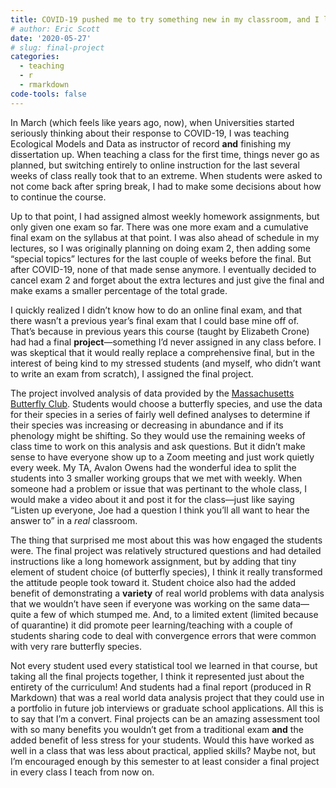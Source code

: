 ```yaml
---
title: COVID-19 pushed me to try something new in my classroom, and I loved it!
# author: Eric Scott
date: '2020-05-27'
# slug: final-project
categories:
  - teaching
  - r
  - rmarkdown
code-tools: false
---
```


In March (which feels like years ago, now), when Universities started seriously thinking about their response to COVID-19, I was teaching Ecological Models and Data as instructor of record **and** finishing my dissertation up.
When teaching a class for the first time, things never go as planned, but switching entirely to online instruction for the last several weeks of class really took that to an extreme.
When students were asked to not come back after spring break, I had to make some decisions about how to continue the course.

Up to that point, I had assigned almost weekly homework assignments, but only given one exam so far.
There was one more exam and a cumulative final exam on the syllabus at that point.
I was also ahead of schedule in my lectures, so I was originally planning on doing exam 2, then adding some "special topics" lectures for the last couple of weeks before the final.
But after COVID-19, none of that made sense anymore.
I eventually decided to cancel exam 2 and forget about the extra lectures and just give the final and make exams a smaller percentage of the total grade.

I quickly realized I didn't know how to do an online final exam, and that there wasn't a previous year's final exam that I could base mine off of.
That's because in previous years this course (taught by Elizabeth Crone) had had a final **project**---something I'd never assigned in any class before.
I was skeptical that it would really replace a comprehensive final, but in the interest of being kind to my stressed students (and myself, who didn't want to write an exam from scratch), I assigned the final project.

The project involved analysis of data provided by the [Massachusetts Butterfly Club](https://www.naba.org/chapters/nabambc/).
Students would choose a butterfly species, and use the data for their species in a series of fairly well defined analyses to determine if their species was increasing or decreasing in abundance and if its phenology might be shifting.
So they would use the remaining weeks of class time to work on this analysis and ask questions.
But it didn't make sense to have everyone show up to a Zoom meeting and just work quietly every week.
My TA, Avalon Owens had the wonderful idea to split the students into 3 smaller working groups that we met with weekly.
When someone had a problem or issue that was pertinant to the whole class, I would make a video about it and post it for the class---just like saying "Listen up everyone, Joe had a question I think you'll all want to hear the answer to" in a *real* classroom.

The thing that surprised me most about this was how engaged the students were.
The final project was relatively structured questions and had detailed instructions like a long homework assignment, but by adding that tiny element of student choice (of butterfly species), I think it really transformed the attitude people took toward it.
Student choice also had the added benefit of demonstrating a **variety** of real world problems with data analysis that we wouldn't have seen if everyone was working on the same data---quite a few of which stumped me.
And, to a limited extent (limited because of quarantine) it did promote peer learning/teaching with a couple of students sharing code to deal with convergence errors that were common with very rare butterfly species.

Not every student used every statistical tool we learned in that course, but taking all the final projects together, I think it represented just about the entirety of the curriculum!
And students had a final report (produced in R Markdown) that was a real world data analysis project that they could use in a portfolio in future job interviews or graduate school applications.
All this is to say that I'm a convert.
Final projects can be an amazing assessment tool with so many benefits you wouldn't get from a traditional exam **and** the added benefit of less stress for your students.
Would this have worked as well in a class that was less about practical, applied skills?
Maybe not, but I'm encouraged enough by this semester to at least consider a final project in every class I teach from now on.
